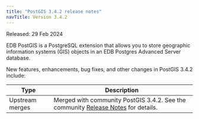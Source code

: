 ```yaml
---
title: "PostGIS 3.4.2 release notes"
navTitle: Version 3.4.2
---
```


Released: 29 Feb 2024

EDB PostGIS is a PostgreSQL extension that allows you to store geographic information systems (GIS) objects in an EDB Postgres Advanced Server database.

New features, enhancements, bug fixes, and other changes in PostGIS 3.4.2 include:

| Type            | Description                                                                                                                                      |
| --------------- | ------------------------------------------------------------------------------------------------------------------------------------------------ |
| Upstream merges | Merged with community PostGIS 3.4.2. See the community [Release Notes](https://postgis.net/docs/release_notes.html#idm47120) for details. |
